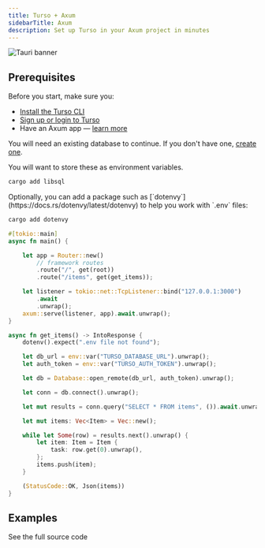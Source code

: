 ```yaml
---
title: Turso + Axum
sidebarTitle: Axum
description: Set up Turso in your Axum project in minutes
---
```


![Tauri banner](/images/guides/axum-banner.png)

## Prerequisites

Before you start, make sure you:

- [Install the Turso CLI](/cli/installation)
- [Sign up or login to Turso](/cli/authentication#signup)
- Have an Axum app &mdash; [learn more](https://github.com/tokio-rs/axum)

<Steps>

<Step title="Retrieve database credentials">

You will need an existing database to continue. If you don't have one, [create one](/quickstart).

<Snippet file="retrieve-database-credentials.mdx" />

<Info>You will want to store these as environment variables.</Info>

</Step>

<Step title="Add the libsql crate to the project">

```sh
cargo add libsql
```

<Note>
Optionally, you can add a package such as [`dotenvy`](https://docs.rs/dotenvy/latest/dotenvy) to help you work with `.env` files:

```sh
cargo add dotenvy
```
</Note>

</Step>

<Step title="Execute SQL">

```rust
#[tokio::main]
async fn main() {

    let app = Router::new()
        // framework routes
        .route("/", get(root))
        .route("/items", get(get_items));

    let listener = tokio::net::TcpListener::bind("127.0.0.1:3000")
        .await
        .unwrap();
    axum::serve(listener, app).await.unwrap();
}

async fn get_items() -> IntoResponse {
    dotenv().expect(".env file not found");

    let db_url = env::var("TURSO_DATABASE_URL").unwrap();
    let auth_token = env::var("TURSO_AUTH_TOKEN").unwrap();

    let db = Database::open_remote(db_url, auth_token).unwrap();

    let conn = db.connect().unwrap();

    let mut results = conn.query("SELECT * FROM items", ()).await.unwrap();

    let mut items: Vec<Item> = Vec::new();

    while let Some(row) = results.next().unwrap() {
        let item: Item = Item {
            task: row.get(0).unwrap(),
        };
        items.push(item);
    }

    (StatusCode::OK, Json(items))
}
```

</Step>

</Steps>

## Examples

<CardGroup cols={2}>
  <Card
    title="Turso + Axum Todo List"
    icon="github"
    href="https://github.com/turso-extended/app-turso-axum-todo"
  >
    See the full source code
  </Card>
</CardGroup>
